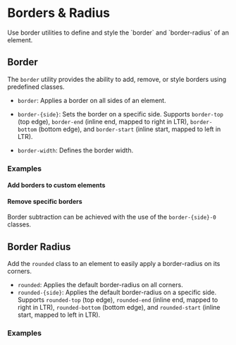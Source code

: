 
<Meta of={BordersStories} />

# Borders & Radius

<div className="lead">
  Use border utilities to define and style the `border` and `border-radius` of an element.
</div>

## Border

The `border` utility provides the ability to add, remove, or style borders using predefined classes.

- `border`: Applies a border on all sides of an element.

- `border-{side}`: Sets the border on a specific side. Supports `border-top` (top edge), `border-end` (inline end, mapped to right in LTR), `border-bottom` (bottom edge), and `border-start` (inline start, mapped to left in LTR).

- `border-width`: Defines the border width.

### Examples

#### Add borders to custom elements

<Canvas sourceState="shown" of={BordersStories.BorderSides} />
<div className="hide-col-default">
  <Controls of={BordersStories.BorderSides} />
</div>

#### Remove specific borders

Border subtraction can be achieved with the use of the `border-{side}-0`
classes.

<Canvas sourceState="shown" of={BordersStories.RemoveBorders} />
<div className="hide-col-default">
  <Controls of={BordersStories.RemoveBorders} />
</div>

## Border Radius

Add the `rounded` class to an element to easily apply a border-radius on its corners.

- `rounded`: Applies the default border-radius on all corners.
- `rounded-{side}`: Αpplies the default border-radius on a specific side. Supports `rounded-top` (top edge), `rounded-end` (inline end, mapped to right in LTR), `rounded-bottom` (bottom edge), and `rounded-start` (inline start, mapped to left in LTR).

### Examples

<Canvas sourceState="shown" of={BordersStories.BorderRounded} />
<div className="hide-col-default">
  <Controls of={BordersStories.BorderRounded} />
</div>
